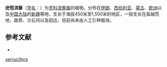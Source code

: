 {{Speciesbox
| name = 疣苞滨藜
| status = 
| status_system = 
| image = 
| genus = Atriplex
| species = verrucifera
| authority = Bieb.
}}

'''疣苞滨藜'''（[[学名|学名]]：{{lang|la|''Atriplex verrucifera''}}）为[[苋科|苋科]][[滨藜属|滨藜属]]的植物。分布在[[伊朗|伊朗]]、[[西伯利亚|西伯利亚]]、[[蒙古|蒙古]]、[[欧洲|欧洲]]以及[[中国大陆|中国大陆]]的[[新疆|新疆]]等地，生长于海拔450米至1,500米的地区，一般生长在盐碱荒地、路旁、沙丘间以及田边，目前尚未由人工引种栽培。

== 参考文献 ==
<div class="references-small">
* {{cite web| url =http://www.bioinfo.cn/db05/KmzwSpecies.php?action=view&id=3472| title =疣苞滨藜| work =《中国高等植物数据库全库》| publisher =中国科学院微生物研究所| author =昆明植物研究所| accessdate =2009-02-24| deadurl =yes| archiveurl =https://web.archive.org/web/20160305034628/http://www.bioinfo.cn/db05/KmzwSpecies.php?action=view&id=3472| archivedate =2016-03-05}}
</div>
{{Taxonbar|from=Q22969139}}

{{DEFAULTSORT:Halimione verrucifera}}
[[Category:滨藜属|verrucifera]]


{{Amaranthaceae-stub}}
